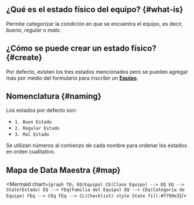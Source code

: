 
## ¿Qué es el estado físico del equipo? {#what-is}
Permite categorizar la condición en que se encuentra el equipo, es decir, _bueno_, _regular_ o _malo_.

## ¿Cómo se puede crear un estado físico? {#create}
Por defecto, existen los tres estados mencionados pero se pueden agregar más por medio del formulario para inscribir un [**Equipo**](/docs/products/corrective_maintenance/master_data/equipment).

## Nomenclatura {#naming}
Los estados por defecto son:  
- `1. Buen Estado`  
- `2. Regular Estado`  
- `3. Mal Estado`  

Se utilizan números al comienzo de cada nombre para ordenar los estados en orden cualitativo.



## Mapa de Data Maestra {#map}

<div className="align-center">

<Mermaid chart={`
    graph TD;
        EQ(Equipo)
        CE(Clase Equipo) --> EQ
        EQ --> State(Estado)
        EQ --> FEq(Familia del Equipo)
        EQ --> CEq(Categoría de Equipo)
        FEq --> CEq
        FEq --> CL(Checklist)
        style State fill:#f799e3
`}/>

</div>